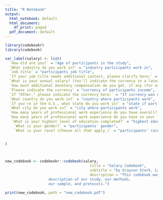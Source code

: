 ```yaml
---
title: "R Notebook"
output:
  html_notebook: default
  html_document:
    df_print: paged
  pdf_document: default
---
```



```r
library(codebookr)
library(codebook)

```




```r
var_label(salary) <- list(
  `How old are you?` = "Age of participants in the study",
  `What industry do you work in?` = "industry participants work in",
  `Job title` = "participants job title",
  `If your job title needs additional context, please clarify here:` = "participants given opportunity to elaborate on the nature of their job",
  `What is your annual salary? (You'll indicate the currency in a later question. If you are part-time or hourly, please enter an annualized equivalent -- what you would earn if you worked the job 40 hours a week, 52 weeks a year.)` = "Participants' annual salary based on if they worked 40 hours and 52 weeks per year.",
  `How much additional monetary compensation do you get, if any (for example, bonuses or overtime in an average year)? Please only include monetary compensation here, not the value of benefits.` = "Monetary compensation",
  `Please indicate the currency` = "currency of participants income",
  `If "Other," please indicate the currency here:` = "If currency was not part of the provided options, participants specify here",
  `What country do you work in?` = "country where participants work",
  `If you're in the U.S., what state do you work in?` = "state if participants work in the US",
  `What city do you work in?` = "city where participants work",
  `How many years of professional work experience do you have overall?` = "years of work experience, provided in a range of years",
  `How many years of professional work experience do you have in your field?` = "years of work experience in specified industry, provided in a range of years",
   `What is your highest level of education completed?` = "highest education level completed",
    `What is your gender?` = "participants' gender",
    `What is your race? (Choose all that apply.)` = "participants' race, participants selected all that applied"
    
  
)



new_codebook <- codebookr::codebook(salary,
                                       title = "Salary Codebook", 
                                       subtitle = "by Grayson Stark, Lance , Kristy Tran", 
                                       description = "This codebook was created for the final project of our QTM 150 class. Here is a basic 
                    description of our study, our methods, 
                    our sample, and protocols.")


```

```r
print(new_codebook, path = "new_codebook.pdf")
```



